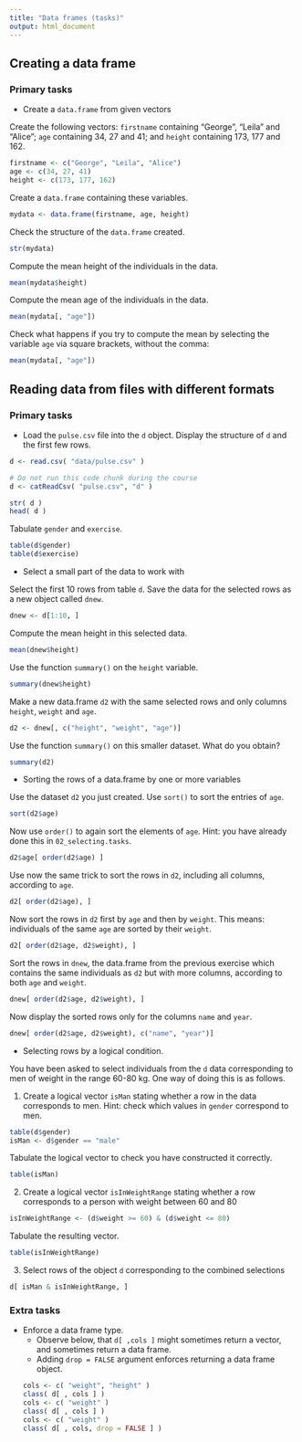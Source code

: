 ```yaml
---
title: "Data frames (tasks)"
output: html_document
---
```



## Creating a data frame

### Primary tasks

- Create a `data.frame` from given vectors

Create the following vectors: `firstname` containing "George", "Leila" and "Alice";  `age` containing 34, 27 and 41; and `height` containing 173, 177 and 162. 

```r
firstname <- c("George", "Leila", "Alice")
age <- c(34, 27, 41)
height <- c(173, 177, 162)
```

Create a `data.frame` containing these variables.

```r
mydata <- data.frame(firstname, age, height)
```

Check the structure of the `data.frame` created.

```r
str(mydata)
```

Compute the mean height of the individuals in the data.

```r
mean(mydata$height)
```

Compute the mean age of the individuals in the data.

```r
mean(mydata[, "age"])
```

Check what happens if you try to compute the mean by selecting the variable `age` via square brackets, without the comma:

```r
mean(mydata[, "age"])
```

## Reading data from files with different formats

### Primary tasks

- Load the `pulse.csv` file into the `d` object. Display the structure of `d` and the first few rows.

```r
d <- read.csv( "data/pulse.csv" )
```

```r
# Do not run this code chunk during the course
d <- catReadCsv( "pulse.csv", "d" )
```

```r
str( d )
head( d )
```

Tabulate `gender` and `exercise`.

```r
table(d$gender)
table(d$exercise)
```

- Select a small part of the data to work with

Select the first 10 rows from table `d`. 
Save the data for the selected rows as a new object called `dnew`.

```r
dnew <- d[1:10, ]
```

Compute the mean height in this selected data.

```r
mean(dnew$height)
```

Use the function `summary()` on the `height` variable.

```r
summary(dnew$height)
```

Make a new data.frame `d2` with the same selected rows and only columns `height`, `weight` and `age`.

```r
d2 <- dnew[, c("height", "weight", "age")]
```

Use the function `summary()` on this smaller dataset. What do you obtain?

```r
summary(d2)
```


- Sorting the rows of a data.frame by one or more variables

Use the dataset `d2` you just created. Use `sort()` to sort the entries of `age`.

```r
sort(d2$age)
```

Now use `order()` to again sort the elements of `age`. Hint: you have already done this in `02_selecting.tasks`.

```r
d2$age[ order(d2$age) ]
```

Use now the same trick to sort the rows in `d2`, including all columns, according to `age`.

```r
d2[ order(d2$age), ]
```

Now sort the rows in `d2` first by `age` and then by `weight`. This means: individuals of the same `age` are sorted by their `weight`.

```r
d2[ order(d2$age, d2$weight), ]
```

Sort the rows in `dnew`, the data.frame from the previous exercise which contains the same individuals as `d2` but with more columns, according to both `age` and `weight`.

```r
dnew[ order(d2$age, d2$weight), ]
```

Now display the sorted rows only for the columns `name` and `year`.

```r
dnew[ order(d2$age, d2$weight), c("name", "year")]
```


- Selecting rows by a logical condition.
    
You have been asked to select individuals from the `d` data corresponding to men of weight in the range 60-80 kg. One way of doing this is as follows. 

1. Create a logical vector `isMan` stating whether a row in the data corresponds to men. Hint: check which values in `gender` correspond to men.

```r
table(d$gender)
isMan <- d$gender == "male"
```

Tabulate the logical vector to check you have constructed it correctly.

```r
table(isMan)
```

2. Create a logical vector `isInWeightRange` stating whether a row corresponds to a person with weight between 60 and 80

```r
isInWeightRange <- (d$weight >= 60) & (d$weight <= 80)
```

Tabulate the resulting vector.

```r
table(isInWeightRange)
```

3. Select rows of the object `d` corresponding to the combined selections

```r
d[ isMan & isInWeightRange, ]
```



### Extra tasks

- Enforce a data frame type.
    - Observe below, that `d[ ,cols ]` might sometimes return a vector, and sometimes return a data frame.
    - Adding `drop = FALSE` argument enforces returning a data frame object.
```r
cols <- c( "weight", "height" )
class( d[ , cols ] )
cols <- c( "weight" )
class( d[ , cols ] )
cols <- c( "weight" )
class( d[ , cols, drop = FALSE ] )
```

